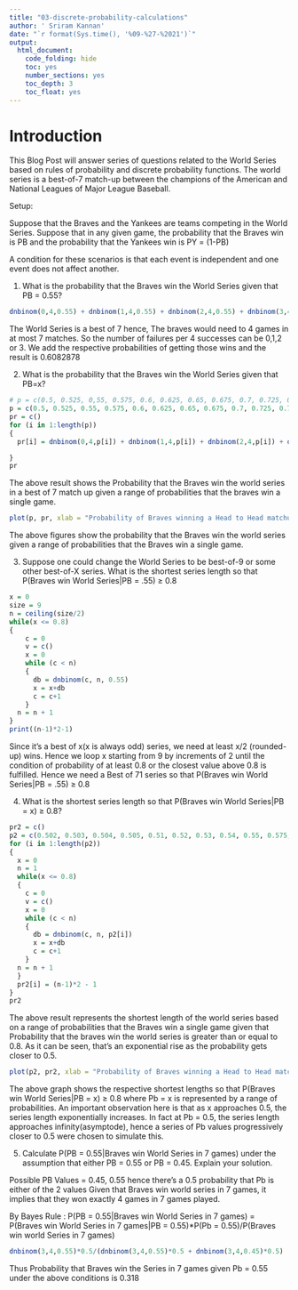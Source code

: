 ```yaml
---
title: "03-discrete-probability-calculations"
author: ' Sriram Kannan'
date: "`r format(Sys.time(), '%09-%27-%2021')`"
output:
  html_document:
    code_folding: hide
    toc: yes
    number_sections: yes
    toc_depth: 3
    toc_float: yes
---
```


# Introduction 

This Blog Post will answer series of questions related to the World Series based on rules of probability and discrete probability functions. The world series is a best-of-7 match-up between the champions of the American and National Leagues of Major League Baseball.

Setup:

Suppose that the Braves and the Yankees are teams competing in the World Series.
Suppose that in any given game, the probability that the Braves win is PB and the probability that the Yankees win is PY = (1-PB)

A condition for these scenarios is that each event is independent and one event does not affect another.

1) What is the probability that the Braves win the World Series given that PB = 0.55?

```r
dnbinom(0,4,0.55) + dnbinom(1,4,0.55) + dnbinom(2,4,0.55) + dnbinom(3,4,0.55)
```
The World Series is a best of 7 hence, The braves would need to 4 games in at most 7 matches. So the number of failures per 4 successes can be 0,1,2 or 3. We add the respective probabilities of getting those wins and the result is 0.6082878

2) What is the probability that the Braves win the World Series given that PB=x? 

```r
# p = c(0.5, 0.525, 0,55, 0.575, 0.6, 0.625, 0.65, 0.675, 0.7, 0.725, 0.75, 0.775, 0.8, 0.825, 0.85, 0.875,  0.9, 0.925, 0.95, 0.975, 1)
p = c(0.5, 0.525, 0.55, 0.575, 0.6, 0.625, 0.65, 0.675, 0.7, 0.725, 0.75, 0.775, 0.8, 0.825, 0.85, 0.875, 0.9, 0.925, 0.95, 0.975, 1.0)
pr = c()
for (i in 1:length(p))
{
  pr[i] = dnbinom(0,4,p[i]) + dnbinom(1,4,p[i]) + dnbinom(2,4,p[i]) + dnbinom(3,4,p[i])

}
pr
```
The above result shows the Probability that the Braves win the world series in a best of 7 match up given a range of probabilities that the braves win a single game. 

```r
plot(p, pr, xlab = "Probability of Braves winning a Head to Head matchup" , ylab = "Pr(Win World Series)", title = "Probability of winning the world series" , ylim = c(0.0, 1.0), type = "l")
```
The above figures show the probability that the Braves win the world series given a range of probabilities that the Braves win a single game. 

3) Suppose one could change the World Series to be best-of-9 or some other best-of-X series. What is the shortest series length so that P(Braves win World Series|PB = .55) ≥ 0.8

```r
x = 0
size = 9
n = ceiling(size/2)
while(x <= 0.8)
{
    c = 0
    v = c()
    x = 0
    while (c < n)
    {
      db = dnbinom(c, n, 0.55)
      x = x+db
      c = c+1
    }
  n = n + 1
}
print((n-1)*2-1)

```
Since it's a best of x(x is always odd) series, we need at least x/2 (rounded-up) wins. Hence we loop x starting from 9 by increments of 2 until the condition of probability of at least 0.8 or the closest value above 0.8 is fulfilled. Hence we need a  Best of 71 series so that P(Braves win World Series|PB = .55) ≥ 0.8

4) What is the shortest series length so that P(Braves win World Series|PB = x) ≥ 0.8? 

```r
pr2 = c()
p2 = c(0.502, 0.503, 0.504, 0.505, 0.51, 0.52, 0.53, 0.54, 0.55, 0.575, 0.6, 0.625, 0.65, 0.675, 0.7, 0.725, 0.75, 0.775, 0.8, 0.825, 0.85, 0.875, 0.9, 0.925, 0.95, 0.975, 1.0)
for (i in 1:length(p2))
{
  x = 0
  n = 1
  while(x <= 0.8)
  {
    c = 0
    v = c()
    x = 0
    while (c < n)
    {
      db = dnbinom(c, n, p2[i])
      x = x+db
      c = c+1
    }
  n = n + 1
  }
  pr2[i] = (n-1)*2 - 1
}
pr2
```
The above result represents the shortest length of the world series based on a range of probabilities that the Braves win a single game given that Probability that the braves win the world series is greater than or equal to 0.8. As it can be seen, that's an exponential rise as the probability gets closer to 0.5.

```r
plot(p2, pr2, xlab = "Probability of Braves winning a Head to Head matchup" , ylab = "Series Length", title = "Shortest Series so that P(Win WS given p) >= 0.8" , type = "l")

```
The above graph shows the respective shortest lengths so that P(Braves win World Series|PB = x) ≥ 0.8 where Pb = x is represented by a range of probabilities. An important observation here is that as x approaches 0.5, the series length exponentially increases. In fact at Pb = 0.5, the series length approaches infinity(asymptode), hence a series of Pb values progressively closer to 0.5 were chosen to simulate this. 

5) Calculate P(PB = 0.55|Braves win World Series in 7 games) under the assumption that either PB = 0.55 or PB = 0.45. Explain your solution.

Possible PB Values = 0.45, 0.55 hence there's a 0.5 probability that Pb is either of the 2 values
Given that Braves win world series in 7 games, it implies that they won exactly 4 games in 7 games played.


By Bayes Rule : 
P(PB = 0.55|Braves win World Series in 7 games) = P(Braves win World Series in 7 games|PB = 0.55)*P(Pb = 0.55)/P(Braves win world Series in 7 games)
```r
dnbinom(3,4,0.55)*0.5/(dnbinom(3,4,0.55)*0.5 + dnbinom(3,4,0.45)*0.5)

```
Thus Probability that Braves win the Series in 7 games given Pb = 0.55 under the above conditions is 0.318


